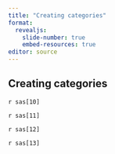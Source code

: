 ```yaml
---
title: "Creating categories"
format: 
  revealjs:
    slide-number: true
    embed-resources: true
editor: source
---
```


## Creating categories

`r sas[10]`

`r sas[11]`

`r sas[12]`

`r sas[13]`
